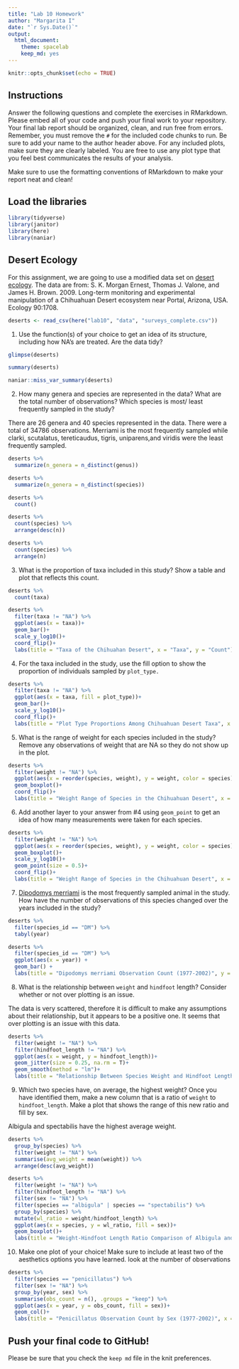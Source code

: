 ```yaml
---
title: "Lab 10 Homework"
author: "Margarita I"
date: "`r Sys.Date()`"
output:
  html_document: 
    theme: spacelab
    keep_md: yes
---
```


```r
knitr::opts_chunk$set(echo = TRUE)
```

## Instructions
Answer the following questions and complete the exercises in RMarkdown. Please embed all of your code and push your final work to your repository. Your final lab report should be organized, clean, and run free from errors. Remember, you must remove the `#` for the included code chunks to run. Be sure to add your name to the author header above. For any included plots, make sure they are clearly labeled. You are free to use any plot type that you feel best communicates the results of your analysis.  

Make sure to use the formatting conventions of RMarkdown to make your report neat and clean!  

## Load the libraries
```r
library(tidyverse)
library(janitor)
library(here)
library(naniar)
``` 

## Desert Ecology
For this assignment, we are going to use a modified data set on [desert ecology](http://esapubs.org/archive/ecol/E090/118/). The data are from: S. K. Morgan Ernest, Thomas J. Valone, and James H. Brown. 2009. Long-term monitoring and experimental manipulation of a Chihuahuan Desert ecosystem near Portal, Arizona, USA. Ecology 90:1708.
```r
deserts <- read_csv(here("lab10", "data", "surveys_complete.csv"))
```

1. Use the function(s) of your choice to get an idea of its structure, including how NA's are treated. Are the data tidy?  

```r
glimpse(deserts)
```


```r
summary(deserts)
```

```r
naniar::miss_var_summary(deserts)
```

2. How many genera and species are represented in the data? What are the total number of observations? Which species is most/ least frequently sampled in the study?


There are 26 genera and 40 species represented in the data. There were a total of 34786 observations. Merriami is the most frequently sampled while clarki, scutalatus, tereticaudus, tigris, uniparens,and viridis were the least frequently sampled. 

```r
deserts %>% 
  summarize(n_genera = n_distinct(genus))
```
```r
deserts %>% 
  summarize(n_genera = n_distinct(species))
```

```r
deserts %>% 
  count()
```

```r
deserts %>% 
  count(species) %>% 
  arrange(desc(n))
```
```r
deserts %>% 
  count(species) %>% 
  arrange(n)
```




3. What is the proportion of taxa included in this study? Show a table and plot that reflects this count.

```r
deserts %>%
  count(taxa)
```

```r
deserts %>% 
  filter(taxa != "NA") %>% 
  ggplot(aes(x = taxa))+
  geom_bar()+
  scale_y_log10()+
  coord_flip()+
  labs(title = "Taxa of the Chihuahan Desert", x = "Taxa", y = "Count")
```


4. For the taxa included in the study, use the fill option to show the proportion of individuals sampled by `plot_type.`
```r
deserts %>% 
  filter(taxa != "NA") %>% 
  ggplot(aes(x = taxa, fill = plot_type))+
  geom_bar()+
  scale_y_log10()+
  coord_flip()+
  labs(title = "Plot Type Proportions Among Chihuahuan Desert Taxa", x = "Taxa", y = "Count")
```

5. What is the range of weight for each species included in the study? Remove any observations of weight that are NA so they do not show up in the plot.

```r
deserts %>% 
  filter(weight != "NA") %>% 
  ggplot(aes(x = reorder(species, weight), y = weight, color = species)) +
  geom_boxplot()+
  coord_flip()+
  labs(title = "Weight Range of Species in the Chihuahuan Desert", x = "Species",  y = "Weight")
```


6. Add another layer to your answer from #4 using `geom_point` to get an idea of how many measurements were taken for each species.
```r
deserts %>% 
  filter(weight != "NA") %>% 
  ggplot(aes(x = reorder(species, weight), y = weight, color = species)) +
  geom_boxplot()+
  scale_y_log10()+
  geom_point(size = 0.5)+
  coord_flip()+
  labs(title = "Weight Range of Species in the Chihuahuan Desert", x = "Species",  y = "Weight (log10)")
```

7. [Dipodomys merriami](https://en.wikipedia.org/wiki/Merriam's_kangaroo_rat) is the most frequently sampled animal in the study. How have the number of observations of this species changed over the years included in the study?
```r
deserts %>% 
  filter(species_id == "DM") %>% 
  tabyl(year)
```

```r
deserts %>% 
  filter(species_id == "DM") %>% 
  ggplot(aes(x = year)) +
  geom_bar() + 
  labs(title = "Dipodomys merriami Observation Count (1977-2002)", y = "Number of Observations", x = "Year")
```


8. What is the relationship between `weight` and `hindfoot` length? Consider whether or not over plotting is an issue.

The data is very scattered, therefore it is difficult to make any assumptions about their relationship, but it appears to be a positive one. It seems that over plotting is an issue with this data.

```r
deserts %>% 
  filter(weight != "NA") %>% 
  filter(hindfoot_length != "NA") %>% 
  ggplot(aes(x = weight, y = hindfoot_length))+
  geom_jitter(size = 0.25, na.rm = T)+
  geom_smooth(method = "lm")+
  labs(title = "Relationship Between Species Weight and Hindfoot Length", x = "Weight", y = "Hindfoot Length")
```


9. Which two species have, on average, the highest weight? Once you have identified them, make a new column that is a ratio of `weight` to `hindfoot_length`. Make a plot that shows the range of this new ratio and fill by sex.

Albigula and spectabilis have the highest average weight.

```r
deserts %>% 
  group_by(species) %>% 
  filter(weight != "NA") %>% 
  summarise(avg_weight = mean(weight)) %>% 
  arrange(desc(avg_weight))
```
```r
deserts %>% 
  filter(weight != "NA") %>% 
  filter(hindfoot_length != "NA") %>% 
  filter(sex != "NA") %>%
  filter(species == "albigula" | species == "spectabilis") %>% 
  group_by(species) %>% 
  mutate(wl_ratio = weight/hindfoot_length) %>% 
  ggplot(aes(x = species, y = wl_ratio, fill = sex))+
  geom_boxplot()+
  labs(title = "Weight-Hindfoot Length Ratio Comparison of Albigula and Spectabilis", x = "Species", y = "Weight : Hindfoot Length Ratio")
```


10. Make one plot of your choice! Make sure to include at least two of the aesthetics options you have learned.
look at the number of observations 

```r
deserts %>% 
  filter(species == "penicillatus") %>% 
  filter(sex != "NA") %>% 
  group_by(year, sex) %>% 
  summarise(obs_count = n(), .groups = "keep") %>% 
  ggplot(aes(x = year, y = obs_count, fill = sex))+
  geom_col()+
  labs(title = "Penicillatus Observation Count by Sex (1977-2002)", x = "Year", y = "Number of Observations")
```



## Push your final code to GitHub!
Please be sure that you check the `keep md` file in the knit preferences. 